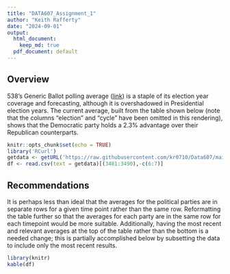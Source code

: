 ---
title: "DATA607_Assignment_1"
author: "Keith Rafferty"
date: "2024-09-01"
output:
  html_document: 
    keep_md: true
  pdf_document: default
---
## Overview
538's Generic Ballot polling average ([link](https://projects.fivethirtyeight.com/polls/generic-ballot/)) is a staple of its election year coverage and forecasting, although it is overshadowed in Presidential election years. The current average, built from the table shown below (note that the columns "election" and "cycle" have been omitted in this rendering), shows that the Democratic party holds a 2.3% advantage over their Republican counterparts.

```{r setup, include=TRUE}
knitr::opts_chunk$set(echo = TRUE)
library('RCurl')
getdata <- getURL('https://raw.githubusercontent.com/kr0710/Data607/main/generic_ballot_averages.csv')
df <- read.csv(text = getdata)[(3481:3490),-c(6:7)]

```
## Recommendations
It is perhaps less than ideal that the averages for the political parties are in separate rows for a given time point rather than the same row. Reformatting the table further so that the averages for each party are in the same row for each timepoint would be more suitable. Additionally, having the most recent and relevant averages at the top of the table rather than the bottom is a needed change; this is partially accomplished below by subsetting the data to include only the most recent results.
```{r echo = TRUE, results= 'asis'}
library(knitr)
kable(df)
```

